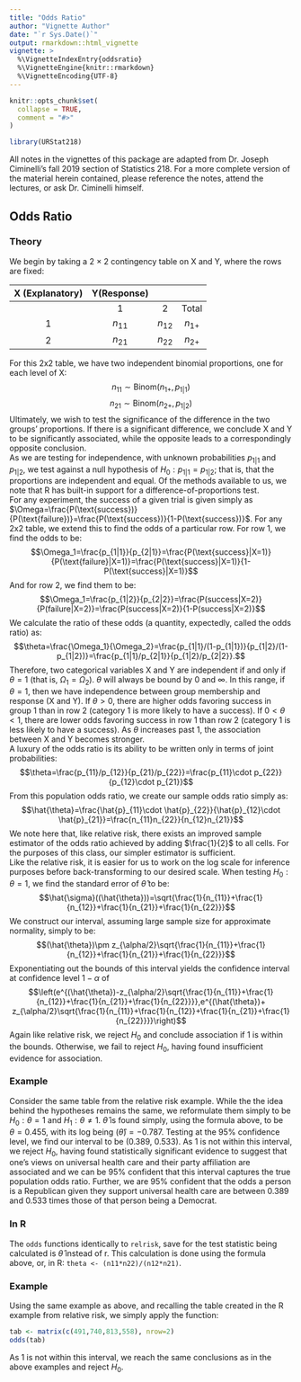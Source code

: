 ```yaml
---
title: "Odds Ratio"
author: "Vignette Author"
date: "`r Sys.Date()`"
output: rmarkdown::html_vignette
vignette: >
  %\VignetteIndexEntry{oddsratio}
  %\VignetteEngine{knitr::rmarkdown}
  %\VignetteEncoding{UTF-8}
---
```


```r
knitr::opts_chunk$set(
  collapse = TRUE,
  comment = "#>"
)
```

```r
library(URStat218)
```

All notes in the vignettes of this package are adapted from Dr. Joseph Ciminelli's fall 2019 section of Statistics 218. For a more complete version of the material herein contained, please reference the notes, attend the lectures, or ask Dr. Ciminelli himself.  

## Odds Ratio
  
### Theory
We begin by taking a 2 $\times$ 2 contingency table on X and Y, where the rows are fixed:  
  
|X (Explanatory)|Y(Response)        |            |             |
|:--:           |:--:               |:--:        |:--:         |
|               |1                  |2           |  Total      |
|1              |   $n_{11}$        | $n_{12}$   |   $n_{1+}$  |
|2              |    $n_{21}$       |  $n_{22}$  |   $n_{2+}$  |

For this 2x2 table, we have two independent binomial proportions, one for each level of X:
$$n_{11} \sim \text{Binom}(n_{1+},p_{1|1})$$
$$n_{21} \sim \text{Binom}(n_{2+},p_{1|2})$$
Ultimately, we wish to test the significance of the difference in the two groups' proportions. If there is a significant difference, we conclude X and Y to be significantly associated, while the opposite leads to a correspondingly opposite conclusion.  
As we are testing for independence, with unknown probabilities $p_{1|1}$ and $p_{1|2}$, we test against a null hypothesis of $H_0: p_{1|1} =p_{1|2}$; that is, that the proportions are independent and equal. Of the methods available to us, we note that R has built-in support for a difference-of-proportions test.  
For any experiment, the success of a given trial is given simply as $\Omega=\frac{P(\text{success})}{P(\text{failure})}=\frac{P(\text{success})}{1-P(\text{success})}$. For any 2x2 table, we extend this to find the odds of a particular row. For row 1, we find the odds to be:
$$\Omega_1=\frac{p_{1|1}}{p_{2|1}}=\frac{P(\text{success}|X=1)}{P(\text{failure}|X=1)}=\frac{P(\text{success}|X=1)}{1-P(\text{success}|X=1)}$$
And for row 2, we find them to be:
$$\Omega_1=\frac{p_{1|2}}{p_{2|2}}=\frac{P(success|X=2)}{P(failure|X=2)}=\frac{P(success|X=2)}{1-P(success|X=2)}$$
We calculate the ratio of these odds (a quantity, expectedly, called the odds ratio) as:
$$\theta=\frac{\Omega_1}{\Omega_2}=\frac{p_{1|1}/(1-p_{1|1})}{p_{1|2}/(1-p_{1|2})}=\frac{p_{1|1}/p_{2|1}}{p_{1|2}/p_{2|2}}.$$
Therefore, two categorical variables X and Y are independent if and only if $\theta=1$ (that is, $\Omega_1=\Omega_2$). $\theta$ will always be bound by 0 and $\infty$. In this range, if $\theta=1$, then we have independence between group membership and response (X and Y). If $\theta>0,$ there are higher odds favoring success in group 1 than in row 2 (category 1 is more likely to have a success). If $0<\theta<1,$ there are lower odds favoring success in row 1 than row 2 (category 1 is less likely to have a success). As $\theta$ increases past 1, the association between X and Y becomes stronger.  
A luxury of the odds ratio is its ability to be written only in terms of joint probabilities:
$$\theta=\frac{p_{11}/p_{12}}{p_{21}/p_{22}}=\frac{p_{11}\cdot p_{22}}{p_{12}\cdot p_{21}}$$
From this population odds ratio, we create our sample odds ratio simply as:
$$\hat{\theta}=\frac{\hat{p}_{11}\cdot \hat{p}_{22}}{\hat{p}_{12}\cdot \hat{p}_{21}}=\frac{n_{11}n_{22}}{n_{12}n_{21}}$$
We note here that, like relative risk, there exists an improved sample estimator of the odds ratio achieved by adding $\frac{1}{2}$ to all cells. For the purposes of this class, our simpler estimator is sufficient.  
Like the relative risk, it is easier for us to work on the log scale for inference purposes before back-transforming to our desired scale. When testing $H_0: \theta=1,$ we find the standard error of $\hat{\theta}$ to be: 
$$\hat{\sigma}((\hat{\theta}))=\sqrt{\frac{1}{n_{11}}+\frac{1}{n_{12}}+\frac{1}{n_{21}}+\frac{1}{n_{22}}}$$
We construct our interval, assuming large sample size for approximate normality, simply to be:
$$(\hat{\theta})\pm z_{\alpha/2}\sqrt{\frac{1}{n_{11}}+\frac{1}{n_{12}}+\frac{1}{n_{21}}+\frac{1}{n_{22}}}$$
Exponentiating out the bounds of this interval yields the confidence interval at confidence level $1-\alpha$ of
$$\left(e^{(\hat{\theta})-z_{\alpha/2}\sqrt{\frac{1}{n_{11}}+\frac{1}{n_{12}}+\frac{1}{n_{21}}+\frac{1}{n_{22}}}},e^{(\hat{\theta})+ z_{\alpha/2}\sqrt{\frac{1}{n_{11}}+\frac{1}{n_{12}}+\frac{1}{n_{21}}+\frac{1}{n_{22}}}}\right)$$
Again like relative risk, we reject $H_0$ and conclude association if 1 is within the bounds. Otherwise, we fail to reject $H_0,$ having found insufficient evidence for association.  
  
### Example
Consider the same table from the relative risk example. While the the idea behind the hypotheses remains the same, we reformulate them simply to be $H_0:\theta=1$ and $H_1:\theta\neq 1.$ $\hat{\theta}$ is found simply, using the formula above, to be $\theta=0.455,$ with its log being $(\hat{\theta})=-0.787$. Testing at the 95\% confidence level, we find our interval to be (0.389, 0.533). As 1 is not within this interval, we reject $H_0,$ having found statistically significant evidence to suggest that one's views on universal health care and their party affiliation are associated and we can be 95\% confident that this interval captures the true population odds ratio. Further, we are 95% confident that the odds a person is a Republican given they support universal health care are between 0.389 and 0.533 times those of that person being a Democrat. 
 
   
### In R
The `odds` functions identically to `relrisk`, save for the test statistic being calculated is $\hat{\theta}$ instead of r. This calculation is done using the formula above, or, in R: `theta <- (n11*n22)/(n12*n21)`.  
  
### Example
Using the same example as above, and recalling the table created in the R example from relative risk, we simply apply the function:
```r
tab <- matrix(c(491,740,813,558), nrow=2)
odds(tab)
```
As 1 is not within this interval, we reach the same conclusions as in the above examples and reject $H_0$.


